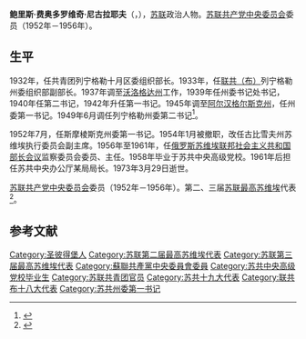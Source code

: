 {{family name hatnote|费奥多罗维奇|[[尼古拉耶夫|尼古拉耶夫]]|lang=Eastern Slavic}}
{{Infobox officeholder
| 姓名     = 鲍里斯·尼古拉耶夫
| 原名     = Борис Николаев
| 图像     = 
| 性别     = 男
| 职务     = [[苏联共产党中央委员会|苏联共产党中央委员会]]委员
| 就任日期 = 1952年10月14日
| 卸任日期 = 1956年2月14日
| 职务1    = 苏共[[斯摩棱斯克州|斯摩棱斯克州]]委第一书记
| 就任日期1= 1952年7月
| 卸任日期1= 1954年1月
| 前任1    = [[格里戈里·安德烈耶维奇·马廖霍尼科夫|格里戈里·马廖霍尼科夫]]
| 继任1    = [[帕维尔·伊万诺维奇·多罗宁|帕维尔·多罗宁]]
| 职务2    = 联共（布）[[阿尔汉格尔斯克州|阿尔汉格尔斯克州]]委第一书记
| 就任日期2= 1945年1月
| 卸任日期2= 1948年12月
| 前任2    = [[格奥尔基·彼得罗维奇·奥戈罗德尼科夫|格奥尔基·奥戈罗德尼科夫]]
| 继任2    = [[伊万·谢尔盖耶维奇·拉图诺夫|伊万·拉图诺夫]]
| 职务3    = 联共（布）[[沃洛格达州|沃洛格达州]]委第一书记
| 就任日期3= 1942年4月
| 卸任日期3= 1945年1月
| 前任3    = [[帕维尔·季莫菲耶维奇·科马罗夫|帕维尔·科马罗夫]]
| 继任3    = [[瓦西里·尼基季奇·杰尔比诺夫|瓦西里·杰尔比诺夫]]
| 出生日期 = 1907年10月1日
| 出生地点 = [[俄罗斯帝国|俄罗斯帝国]][[圣彼得堡|圣彼得堡]]
| 逝世日期 = {{Dda|1973|3|29|1907|10|1}}
| 逝世地点 = 苏联[[圣彼得堡|列宁格勒]]
| 国籍     = 苏联
| 母校     = 苏共中央高级党校
| 职业     = [[政治人物|政治人物]]
| 政党     = {{CPS}}
| 获奖     = {{{!}} style="background:transparent"
{{!}} {{列宁勋章}} {{!!}} {{劳动红旗勋章}} {{!!}} {{一级卫国战争勋章}}
{{!}}-
{{!}}{{保卫列宁格勒奖章}} {{!!}} {{卫国战争中忘我劳动奖章}}
{{!}}}
}}

'''鲍里斯·费奥多罗维奇·尼古拉耶夫'''（{{lang-ru|Борис Фёдорович Николаев}}，{{bd|1907年|10月1日|1973年|3月29日|catIdx=Nikolaev}}），[[苏联|苏联]]政治人物。[[苏联共产党中央委员会|苏联共产党中央委员会]]委员（1952年－1956年）。

== 生平 ==
1932年，任共青团列宁格勒十月区委组织部长。1933年，任[[苏联共产党|联共（布）]]列宁格勒州委组织部副部长。1937年调至[[沃洛格达州|沃洛格达州]]工作，1939年任州委书记处书记，1940年任第二书记，1942年升任第一书记。1945年调至[[阿尔汉格尔斯克州|阿尔汉格尔斯克州]]，任州委第一书记。1949年6月调任列宁格勒州委第二书记<ref>{{cite book |author1=Константин Залесский |title=Великая Отечественная война. Большая биографическая энциклопедия |date=2020 |publisher=ЛитРес |isbn=9785457276970 |url=https://books.google.com/books?id=yYzSAAAAQBAJ&pg=RA9-PA1907& |language=ru}}</ref>。

1952年7月，任斯摩棱斯克州委第一书记。1954年1月被撤职，改任古比雪夫州苏维埃执行委员会副主席。1956年至1961年，任[[俄罗斯苏维埃联邦社会主义共和国部长会议|俄罗斯苏维埃联邦社会主义共和国部长会议]]监察委员会委员、主任。1958年毕业于苏共中央高级党校。1961年后担任苏共中央办公厅某局局长。1973年3月29日逝世。

[[苏联共产党中央委员会|苏联共产党中央委员会]]委员（1952年－1956年）。第二、三届[[苏联最高苏维埃|苏联最高苏维埃]]代表<ref>{{cite web |title=Справочник по истории Коммунистической партии и Советского Союза 1898 - 1991 |url=http://www.knowbysight.info/NNN/05570.asp |accessdate=2020-10-05 |language=ru}}</ref>。

== 参考文献 ==
{{Reflist}}

{{Authority control}}
{{DEFAULTSORT:Nikolaev, Boris}}
[[Category:圣彼得堡人|Category:圣彼得堡人]]
[[Category:苏联第二届最高苏维埃代表|Category:苏联第二届最高苏维埃代表]]
[[Category:苏联第三届最高苏维埃代表|Category:苏联第三届最高苏维埃代表]]
[[Category:蘇聯共產黨中央委員會委員|Category:蘇聯共產黨中央委員會委員]]
[[Category:苏共中央高级党校毕业生|Category:苏共中央高级党校毕业生]]
[[Category:苏联共青团官员|Category:苏联共青团官员]]
[[Category:苏共十九大代表|Category:苏共十九大代表]]
[[Category:联共布十八大代表|Category:联共布十八大代表]]
[[Category:苏共州委第一书记|Category:苏共州委第一书记]]